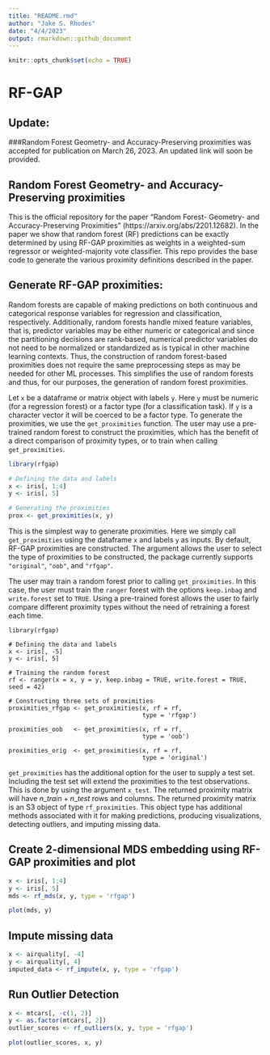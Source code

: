 ```yaml
---
title: "README.rmd"
author: "Jake S. Rhodes"
date: "4/4/2023"
output: rmarkdown::github_document
---
```


```r
knitr::opts_chunk$set(echo = TRUE)
```

#  RF-GAP

## Update:

###Random Forest Geometry- and Accuracy-Preserving proximities was accepted for publication on March 26, 2023. An updated link will soon be provided.


## Random Forest Geometry- and Accuracy-Preserving proximities

This is the official repository for the paper "Random Forest- Geometry- and Accuracy-Preserving Proximities" (https://arxiv.org/abs/2201.12682). In the paper we show that random forest (RF) predictions can be exactly determined by using RF-GAP proximities as weights in a weighted-sum regressor or weighted-majority vote classifier.  This repo provides the base code to generate the various proximity definitions described in the paper.


## Generate RF-GAP proximities:

Random forests are capable of making predictions on both continuous and categorical response variables for regression and classification, respectively. Additionally, random forests handle mixed feature variables, that is, predictor variables may be either numeric or categorical and since the partitioning decisions are rank-based, numerical predictor variables do not need to be normalized or standardized as is typical in other machine learning contexts. Thus, the construction of random forest-based proximities does not require the same preprocessing steps as may be needed for other ML processes. This simplifies the use of random forests and thus, for our purposes, the generation of random forest proximities.  

Let $\texttt{x}$ be a dataframe or matrix object with labels $\texttt{y}$. Here $\texttt{y}$ must be numeric (for a regression forest) or a factor type (for a classification task). If $\texttt{y}$ is a character vector it will be coerced to be a factor type. To generate the proximities, we use the $\texttt{get\_proximities}$ function. The user may use a pre-trained random forest to construct the proximities, which has the benefit of a direct comparison of proximity types, or to train when calling $\texttt{get\_proximities}$.


```r
library(rfgap)

# Defining the data and labels
x <- iris[, 1:4]
y <- iris[, 5]

# Generating the proximities
prox <- get_proximities(x, y)
```

This is the simplest way to generate proximities.  Here we simply call $\texttt{get\_proximities}$ using the dataframe $\texttt{x}$ and labels $\texttt{y}$ as inputs. By default, RF-GAP proximities are constructed. The argument \texttt{type} allows the user to select the type of proximities to be constructed, the package currently supports $\texttt{"original"}$, $\texttt{"oob"}$, and $\texttt{"rfgap"}$.

The user may train a random forest prior to calling $\texttt{get\_proximities}$. In this case, the user must train the $\texttt{ranger}$ forest with the options $\texttt{keep.inbag}$ and $\texttt{write.forest}$ set to $\texttt{TRUE}$. Using a pre-trained forest allows the user to fairly compare different proximity types without the need of retraining a forest each time.

```
library(rfgap)

# Defining the data and labels
x <- iris[, -5]
y <- iris[, 5]

# Training the random forest
rf <- ranger(x = x, y = y, keep.inbag = TRUE, write.forest = TRUE, seed = 42)

# Constructing three sets of proximities
proximities_rfgap <- get_proximities(x, rf = rf,
                                     type = 'rfgap')
                                     
proximities_oob   <- get_proximities(x, rf = rf,
                                     type = 'oob')
                                     
proximities_orig  <- get_proximities(x, rf = rf, 
                                     type = 'original')
```

$\texttt{get\_proximities}$ has the additional option for the user to supply a test set. Including the test set will extend the proximities to the test observations.  This is done by using the argument $\texttt{x\_test}$. The returned proximity matrix will have ${n\_train + n\_test}$ rows and columns. The returned proximity matrix is an S3 object of type $\texttt{rf\_proximities}$. This object type has additional methods associated with it for making predictions, producing visualizations, detecting outliers, and imputing missing data.

## Create 2-dimensional MDS embedding using RF-GAP proximities and plot

```r
x <- iris[, 1:4]
y <- iris[, 5]
mds <- rf_mds(x, y, type = 'rfgap')

plot(mds, y)
```


## Impute missing data
```r
x <- airquality[, -4]
y <- airquality[, 4]
imputed_data <- rf_impute(x, y, type = 'rfgap')
```

## Run Outlier Detection
```r
x <- mtcars[, -c(1, 2)]
y <- as.factor(mtcars[, 2])
outlier_scores <- rf_outliers(x, y, type = 'rfgap')

plot(outlier_scores, x, y)
```
